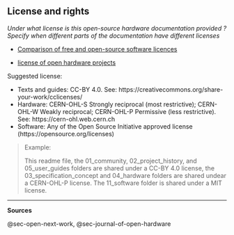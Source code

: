 ## License and rights

*Under what license is this open-source hardware documentation provided ? Specify when different parts of the documentation have different licenses*

-   [Comparison of free and open-source software licences](https://en.wikipedia.org/wiki/Comparison_of_free_and_open-source_software_licences)

-   [license of open hardware projects](https://opensource.com/law/15/2/intro-open-hardware-licensing#:~:text=Open%20source%20hardware%20is%20hardware,on%20their%20hardware%20at%20all.)

Suggested license:

- Texts and guides: CC-BY 4.0. See: https://creativecommons.org/share-your-work/cclicenses/ 
- Hardware: CERN-OHL-S Strongly reciprocal (most restrictive); CERN-OHL-W Weakly reciprocal; CERN-OHL-P Permissive (less restrictive). See: https://cern-ohl.web.cern.ch 
- Software: Any of the Open Source Initiative approved license (https://opensource.org/licenses) 

> Example:
>
> This readme file, the 01_community, 02_project_history, and 05_user_guides folders are shared under a CC-BY 4.0 license, the 03_specification_concept and 04_hardware folders are shared undear a CERN-OHL-P license. The 11_software folder is shared under a MIT license.

------------------------------------------------------------------------

**Sources**

@sec-open-next-work, @sec-journal-of-open-hardware
